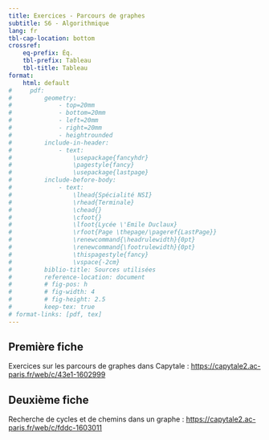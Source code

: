 ```yaml
---
title: Exercices - Parcours de graphes
subtitle: S6 - Algorithmique
lang: fr
tbl-cap-location: bottom
crossref: 
    eq-prefix: Éq.
    tbl-prefix: Tableau
    tbl-title: Tableau
format:
    html: default
#     pdf: 
#         geometry:
#             - top=20mm
#             - bottom=20mm
#             - left=20mm
#             - right=20mm
#             - heightrounded
#         include-in-header:
#             - text:
#                 \usepackage{fancyhdr}
#                 \pagestyle{fancy}
#                 \usepackage{lastpage}
#         include-before-body:
#             - text:
#                 \lhead{Spécialité NSI} 
#                 \rhead{Terminale}
#                 \chead{} 
#                 \cfoot{}
#                 \lfoot{Lycée \'Emile Duclaux}
#                 \rfoot{Page \thepage/\pageref{LastPage}}
#                 \renewcommand{\headrulewidth}{0pt}
#                 \renewcommand{\footrulewidth}{0pt}
#                 \thispagestyle{fancy}
#                 \vspace{-2cm}
#         biblio-title: Sources utilisées
#         reference-location: document
#         # fig-pos: h
#         # fig-width: 4
#         # fig-height: 2.5
#         keep-tex: true
# format-links: [pdf, tex]
---
```


## Première fiche

Exercices sur les parcours de graphes dans Capytale : [https://capytale2.ac-paris.fr/web/c/43e1-1602999](https://capytale2.ac-paris.fr/web/c/43e1-1602999)

## Deuxième fiche

Recherche de cycles et de chemins dans un graphe : [https://capytale2.ac-paris.fr/web/c/fddc-1603011](https://capytale2.ac-paris.fr/web/c/fddc-1603011)


